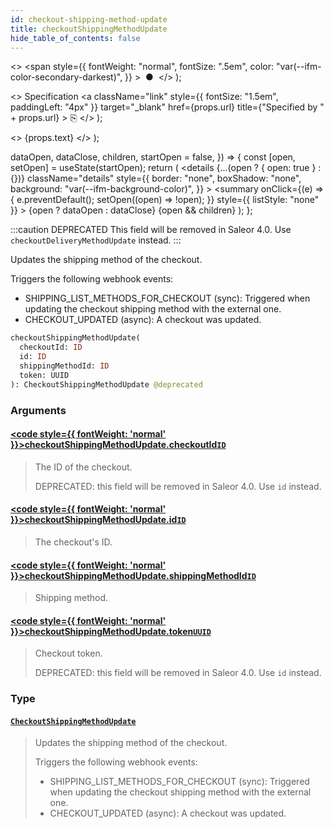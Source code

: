 ```yaml
---
id: checkout-shipping-method-update
title: checkoutShippingMethodUpdate
hide_table_of_contents: false
---
```


  <>
    <span
      style={{
        fontWeight: "normal",
        fontSize: ".5em",
        color: "var(--ifm-color-secondary-darkest)",
      }}
    >
      &nbsp;●&nbsp;
    </span>
  </>
);

  <>
    Specification
    <a
      className="link"
      style={{ fontSize: "1.5em", paddingLeft: "4px" }}
      target="\_blank"
      href={props.url}
      title={"Specified by " + props.url}
    >
      ⎘
    </a>
  </>
);

  <>
    <span className={props.class}>{props.text}</span>
  </>
);


  dataOpen,
  dataClose,
  children,
  startOpen = false,
}) => {
  const [open, setOpen] = useState(startOpen);
  return (
    <details
      {...(open ? { open: true } : {})}
      className="details"
      style={{
        border: "none",
        boxShadow: "none",
        background: "var(--ifm-background-color)",
      }}
    >
      <summary
        onClick={(e) => {
          e.preventDefault();
          setOpen((open) => !open);
        }}
        style={{ listStyle: "none" }}
      >
        {open ? dataOpen : dataClose}
      </summary>
      {open && children}
    </details>
  );
};

:::caution DEPRECATED
This field will be removed in Saleor 4.0. Use `checkoutDeliveryMethodUpdate` instead.
:::

Updates the shipping method of the checkout.

Triggers the following webhook events:

- SHIPPING_LIST_METHODS_FOR_CHECKOUT (sync): Triggered when updating the checkout shipping method with the external one.
- CHECKOUT_UPDATED (async): A checkout was updated.

```graphql
checkoutShippingMethodUpdate(
  checkoutId: ID
  id: ID
  shippingMethodId: ID
  token: UUID
): CheckoutShippingMethodUpdate @deprecated
```

### Arguments

#### [<code style={{ fontWeight: 'normal' }}>checkoutShippingMethodUpdate.<b>checkoutId</b></code>](#)<Bullet />[`ID`](../../../api-reference/miscellaneous/scalars/id) <Badge class="badge badge--secondary" text="scalar"/>

> The ID of the checkout.
>
> DEPRECATED: this field will be removed in Saleor 4.0. Use `id` instead.

#### [<code style={{ fontWeight: 'normal' }}>checkoutShippingMethodUpdate.<b>id</b></code>](#)<Bullet />[`ID`](../../../api-reference/miscellaneous/scalars/id) <Badge class="badge badge--secondary" text="scalar"/>

> The checkout's ID.
>
> <Badge text="Added in Saleor 3.4" class="secondary margin-bottom--sm" />

#### [<code style={{ fontWeight: 'normal' }}>checkoutShippingMethodUpdate.<b>shippingMethodId</b></code>](#)<Bullet />[`ID`](../../../api-reference/miscellaneous/scalars/id) <Badge class="badge badge--secondary" text="scalar"/>

> Shipping method.

#### [<code style={{ fontWeight: 'normal' }}>checkoutShippingMethodUpdate.<b>token</b></code>](#)<Bullet />[`UUID`](../../../api-reference/miscellaneous/scalars/uuid) <Badge class="badge badge--secondary" text="scalar"/>

> Checkout token.
>
> DEPRECATED: this field will be removed in Saleor 4.0. Use `id` instead.

### Type

#### [`CheckoutShippingMethodUpdate`](../../../api-reference/checkout/objects/checkout-shipping-method-update) <Badge class="badge badge--secondary" text="object"/>

> Updates the shipping method of the checkout.
>
> Triggers the following webhook events:
>
> - SHIPPING_LIST_METHODS_FOR_CHECKOUT (sync): Triggered when updating the checkout shipping method with the external one.
> - CHECKOUT_UPDATED (async): A checkout was updated.
